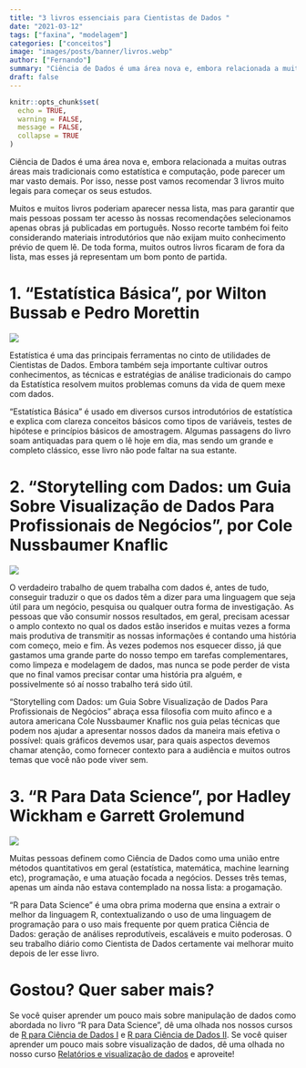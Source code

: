 ```yaml
---
title: "3 livros essenciais para Cientistas de Dados "
date: "2021-03-12"
tags: ["faxina", "modelagem"]
categories: ["conceitos"]
image: "images/posts/banner/livros.webp"
author: ["Fernando"]
summary: "Ciência de Dados é uma área nova e, embora relacionada a muitas outras áreas mais tradicionais como estatística e computação, pode parecer um mar vasto demais. Por isso, nesse post vamos te recomendar 3 livros muito legais para começar os seus estudos."
draft: false
---
```


```r
knitr::opts_chunk$set(
  echo = TRUE,
  warning = FALSE, 
  message = FALSE, 
  collapse = TRUE
)
```

Ciência de Dados é uma área nova e, embora relacionada a muitas outras áreas mais tradicionais como estatística e computação, pode parecer um mar vasto demais. Por isso, nesse post vamos recomendar 3 livros muito legais para começar os seus estudos.

Muitos e muitos livros poderiam aparecer nessa lista, mas para garantir que mais pessoas possam ter acesso às nossas recomendações selecionamos apenas obras já publicadas em português. Nosso recorte também foi feito considerando materiais introdutórios que não exijam muito conhecimento prévio de quem lê. De toda forma, muitos outros livros ficaram de fora da lista, mas esses já representam um bom ponto de partida.

# 1. "Estatística Básica", por Wilton Bussab e Pedro Morettin

<img src = "https://blog.curso-r.com/images/posts/conteudo/livros/morettin.webp">


Estatística é uma das principais ferramentas no cinto de utilidades de Cientistas de Dados. Embora também seja importante cultivar outros conhecimentos, as técnicas e estratégias de análise tradicionais do campo da Estatística resolvem muitos problemas comuns da vida de quem mexe com dados. 

"Estatística Básica" é usado em diversos cursos introdutórios de estatística e explica com clareza conceitos básicos como tipos de variáveis, testes de hipótese e princípios básicos de amostragem. Algumas passagens do livro soam antiquadas para quem o lê hoje em dia, mas sendo um grande e completo clássico, esse livro não pode faltar na sua estante.

# 2. "Storytelling com Dados: um Guia Sobre Visualização de Dados Para Profissionais de Negócios", por Cole Nussbaumer Knaflic

<img src = "https://blog.curso-r.com/images/posts/conteudo/livros/cole.webp">

O verdadeiro trabalho de quem trabalha com dados é, antes de tudo, conseguir traduzir o que os dados têm a dizer para uma linguagem que seja útil para um negócio, pesquisa ou qualquer outra forma de investigação. As pessoas que vão consumir nossos resultados, em geral, precisam acessar o amplo contexto no qual os dados estão inseridos e muitas vezes a forma mais produtiva de transmitir as nossas informações é contando uma história com começo, meio e fim. Às vezes podemos nos esquecer disso, já que gastamos uma grande parte do nosso tempo em tarefas complementares, como limpeza e modelagem de dados, mas nunca se pode perder de vista que no final vamos precisar contar uma história pra alguém, e possivelmente só aí nosso trabalho terá sido útil.

"Storytelling com Dados: um Guia Sobre Visualização de Dados Para Profissionais de Negócios" abraça essa filosofia com muito afinco e a autora americana Cole Nussbaumer Knaflic nos guia pelas técnicas que podem nos ajudar a apresentar nossos dados da maneira mais efetiva o possível: quais gráficos devemos usar, para quais aspectos devemos chamar atenção, como fornecer contexto para a audiência e muitos outros temas que você não pode viver sem.

# 3. "R Para Data Science", por Hadley Wickham e Garrett Grolemund 

<img src = "https://blog.curso-r.com/images/posts/conteudo/livros/r4ds.webp">

Muitas pessoas definem como Ciência de Dados como uma união entre métodos quantitativos em geral (estatística, matemática, machine learning etc), programação, e uma atuação focada a negócios. Desses três temas, apenas um ainda não estava contemplado na nossa lista: a progamação.

"R para Data Science" é uma obra prima moderna que ensina a extrair o melhor da linguagem R, contextualizando o uso de uma linguagem de programação para o uso mais frequente por quem pratica Ciência de Dados: geração de análises reprodutíveis, escaláveis e muito poderosas. O seu trabalho diário como Cientista de Dados certamente vai melhorar muito depois de ler esse livro.

# Gostou? Quer saber mais?

Se você quiser aprender um pouco mais sobre manipulação de dados como abordada no livro "R para Data Science", dê uma olhada nos nossos cursos de [R para Ciência de Dados I](https://curso-r.com/cursos/r4ds-1/) e [R para Ciência de Dados II](https://curso-r.com/cursos/r4ds-2/). Se você quiser aprender um pouco mais sobre visualização de dados, dê uma olhada no nosso curso [Relatórios e visualização de dados](https://curso-r.com/cursos/visualizacao/) e aproveite!
